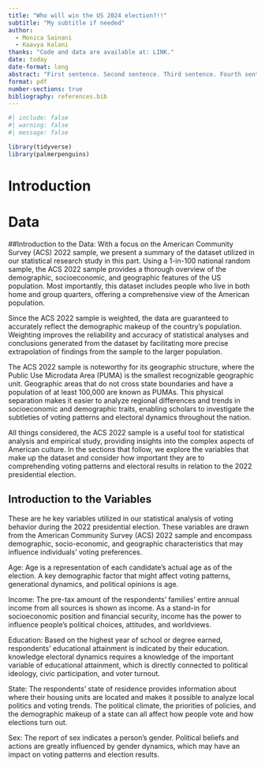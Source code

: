 ```yaml
---
title: "Who will win the US 2024 election?!!"
subtitle: "My subtitle if needed"
author:
  - Monica Sainani
  - Kaavya Kalani
thanks: "Code and data are available at: LINK."
date: today
date-format: long
abstract: "First sentence. Second sentence. Third sentence. Fourth sentence."
format: pdf
number-sections: true
bibliography: references.bib
---
```


```r
#| include: false
#| warning: false
#| message: false

library(tidyverse)
library(palmerpenguins)
```

# Introduction

# Data

##Introduction to the Data:
With a focus on the American Community Survey (ACS) 2022 sample,
we present a summary of the dataset utilized in our statistical research study in this part.
Using a 1-in-100 national random sample, the ACS 2022 sample provides a thorough overview of the demographic,
socioeconomic, and geographic features of the US population. Most importantly, this dataset includes people who live in
both home and group quarters, offering a comprehensive view of the American population.

Since the ACS 2022 sample is weighted, the data are guaranteed to accurately reflect the demographic makeup of the
country's population. Weighting improves the reliability and accuracy of statistical analyses and conclusions generated
from the dataset by facilitating more precise extrapolation of findings from the sample to the larger population.

The ACS 2022 sample is noteworthy for its geographic structure, where the Public Use Microdata Area (PUMA) is the
smallest recognizable geographic unit.
Geographic areas that do not cross state boundaries and have a population of at least 100,000 are known as PUMAs.
This physical separation makes it easier to analyze regional differences and trends in socioeconomic and demographic
traits, enabling scholars to investigate the subtleties of voting patterns and electoral dynamics throughout the nation.

All things considered, the ACS 2022 sample is a useful tool for statistical analysis and empirical study, providing
insights into the complex aspects of American culture. In the sections that follow, we explore the variables that make
up the dataset and consider how important they are to comprehending voting patterns and electoral results in relation
to the 2022 presidential election.

## Introduction to the Variables
These are he key variables utilized in our statistical analysis of voting behavior during the 2022 presidential
election. These variables are drawn from the American Community Survey (ACS) 2022 sample and encompass demographic,
socio-economic, and geographic characteristics that may influence individuals' voting preferences.

Age: Age is a representation of each candidate's actual age as of the election. A key demographic factor that might
affect voting patterns, generational dynamics, and political opinions is age.

Income: The pre-tax amount of the respondents' families' entire annual income from all sources is shown as income.
As a stand-in for socioeconomic position and financial security, income has the power to influence people's political
choices, attitudes, and worldviews.

Education: Based on the highest year of school or degree earned, respondents' educational attainment is indicated by
their education. knowledge electoral dynamics requires a knowledge of the important variable of educational attainment,
which is directly connected to political ideology, civic participation, and voter turnout.

State: The respondents' state of residence provides information about where their housing units are located and makes
it possible to analyze local politics and voting trends. The political climate, the priorities of policies, and the
demographic makeup of a state can all affect how people vote and how elections turn out.

Sex: The report of sex indicates a person's gender. Political beliefs and actions are greatly influenced by gender
dynamics, which may have an impact on voting patterns and election results.